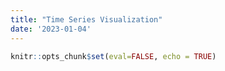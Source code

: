```yaml
---
title: "Time Series Visualization"
date: '2023-01-04'
---
```


```r
knitr::opts_chunk$set(eval=FALSE, echo = TRUE)
```


